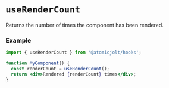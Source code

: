 # `useRenderCount`

Returns the number of times the component has been rendered.

### Example

```jsx
import { useRenderCount } from '@atomicjolt/hooks';

function MyComponent() {
  const renderCount = useRenderCount();
  return <div>Rendered {renderCount} times</div>;
}
```
